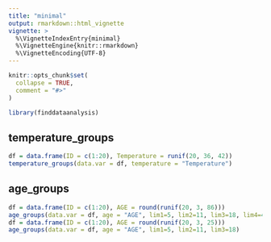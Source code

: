```yaml
---
title: "minimal"
output: rmarkdown::html_vignette
vignette: >
  %\VignetteIndexEntry{minimal}
  %\VignetteEngine{knitr::rmarkdown}
  %\VignetteEncoding{UTF-8}
---
```


```r
knitr::opts_chunk$set(
  collapse = TRUE,
  comment = "#>"
)
```

```r
library(finddataanalysis)
```

<!-- WARNING - This vignette is generated by {fusen} from /dev/flat_variable_manipulations.Rmd: do not edit by hand -->

<!--
 You need to run the 'description' chunk in the '0-dev_history.Rmd' file before continuing your code there.
-->

## temperature_groups

    

  

```r

df = data.frame(ID = c(1:20), Temperature = runif(20, 36, 42))
temperature_groups(data.var = df, temperature = "Temperature")
```

  

  

## age_groups

    

  

```r
df = data.frame(ID = c(1:20), AGE = round(runif(20, 3, 86)))
age_groups(data.var = df, age = "AGE", lim1=5, lim2=11, lim3=18, lim4=45, lim5=60)
df = data.frame(ID = c(1:20), AGE = round(runif(20, 3, 25)))
age_groups(data.var = df, age = "AGE", lim1=5, lim2=11, lim3=18)

```

  

  


